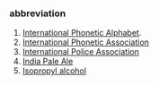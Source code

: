 ===abbreviation===

#[[International Phonetic Alphabet]].
#[[International Phonetic Association]]
#[[International Police Association]]
#[[India Pale Ale]]
#[[Isopropyl alcohol]]